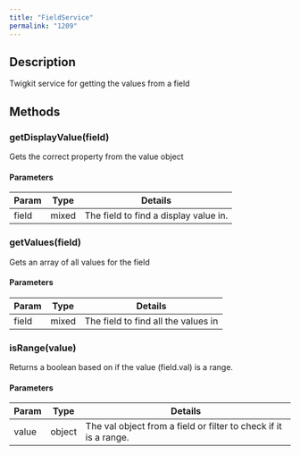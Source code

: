 ```yaml
---
title: "FieldService"
permalink: "1209"
---
```


## Description

Twigkit service for getting the values from a field

## Methods

### getDisplayValue(field)

Gets the correct property from the value object

#### Parameters

| Param | Type | Details |
| --- | --- | --- |
| field | mixed | The field to find a display value in. |
### getValues(field)

Gets an array of all values for the field

#### Parameters

| Param | Type | Details |
| --- | --- | --- |
| field | mixed | The field to find all the values in |
### isRange(value)

Returns a boolean based on if the value (field.val) is a range.

#### Parameters

| Param | Type | Details |
| --- | --- | --- |
| value | object | The val object from a field or filter to check if it is a range. |
